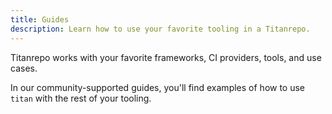 ```yaml
---
title: Guides
description: Learn how to use your favorite tooling in a Titanrepo.
---
```



Titanrepo works with your favorite frameworks, CI providers, tools, and use cases.

In our community-supported guides, you'll find examples of how to use `titan` with the rest of your tooling.

<Cards>
<Card
  title="Frameworks"
  description="Integrate frameworks into your Titanrepo"
  href="/repo/docs/guides/frameworks"
/>
<Card
  title="Continuous Integration"
  description="Use Titanrepo with your CI"
  href="/repo/docs/guides/ci-vendors"
/>

<Card
  title="Tools"
  description="Bring your favorite tooling"
  href="/repo/docs/guides/tools"
/>

<Card
  title="Single-package workspaces"
  description="Integrate with a standalone application"
  href="/repo/docs/guides/single-package-workspaces"
/>

<Card
  title="Generating code"
  description="Create new code fast"
  href="/repo/docs/guides/generating-code"
/>

<Card
  title="Skipping tasks"
  description="Go fast by doing nothing"
  href="/repo/docs/guides/skipping-tasks"
/>

<Card
  title="Publishing packages"
  description="Use your packages outside of your Titanrepo"
  href="/repo/docs/guides/publishing-libraries"
/>

<Card
  title="Handling platforms"
  description="OS, Node.js version, and other factors"
  href=""
/>

<Card
  title="Multi-language support"
  description="Many languages, one repository"
  href="/repo/docs/guides/multi-language"
/>
</Cards>
